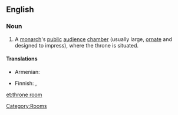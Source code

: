 ==English==
{{wikipedia}}

===Noun===
{{en-noun|sg=[[throne]] [[room]]}}

# A [[monarch]]'s [[public]] [[audience]] [[chamber]] (usually large, [[ornate]] and designed to impress), where the throne is situated.

====Translations====
{{trans-top|monarch’s public audience chamber}}
* Armenian: {{t-|hy|գահասրահ|tr=gahasrah|sc=Armn|xs=Armenian}}
{{trans-mid}}
* Finnish: {{t-|fi|valtaistuinsali}}, {{t-|fi|valtaistuinhuone}}
{{trans-bottom}}

[[Category:Rooms]]

[[et:throne room]]